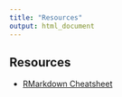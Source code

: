 ```yaml
---
title: "Resources"
output: html_document
---
```


## Resources

- [RMarkdown Cheatsheet](https://www.rstudio.com/wp-content/uploads/2016/03/rmarkdown-cheatsheet-2.0.pdf)